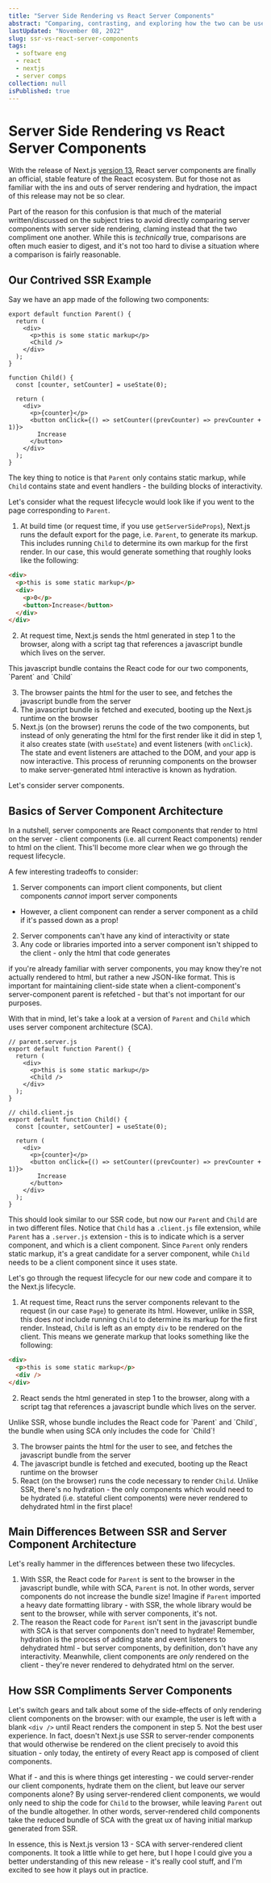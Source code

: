 ```yaml
---
title: "Server Side Rendering vs React Server Components"
abstract: "Comparing, contrasting, and exploring how the two can be used to compliment one another"
lastUpdated: "November 08, 2022"
slug: ssr-vs-react-server-components
tags:
  - software eng
  - react
  - nextjs
  - server comps
collection: null
isPublished: true
---
```


# Server Side Rendering vs React Server Components

With the release of Next.js [version 13](https://nextjs.org/blog/next-13), React server components are finally an official, stable feature of the React ecosystem. But for those not as familiar with the ins and outs of server rendering and hydration, the impact of this release may not be so clear.

Part of the reason for this confusion is that much of the material written/discussed on the subject tries to avoid directly comparing server components with server side rendering, claming instead that the two compliment one another. While this is _technically_ true, comparisons are often much easier to digest, and it's not too hard to divise a situation where a comparison is fairly reasonable.

## Our Contrived SSR Example

Say we have an app made of the following two components:

```tsx
export default function Parent() {
  return (
    <div>
      <p>this is some static markup</p>
      <Child />
    </div>
  );
}

function Child() {
  const [counter, setCounter] = useState(0);

  return (
    <div>
      <p>{counter}</p>
      <button onClick={() => setCounter((prevCounter) => prevCounter + 1)}>
        Increase
      </button>
    </div>
  );
}
```

The key thing to notice is that `Parent` only contains static markup, while `Child` contains state and event handlers - the building blocks of interactivity.

Let's consider what the request lifecycle would look like if you went to the page corresponding to `Parent`.

1. At build time (or request time, if you use `getServerSideProps`), Next.js runs the default export for the page, i.e. `Parent`, to generate its markup. This includes running `Child` to determine its own markup for the first render. In our case, this would generate something that roughly looks like the following:

```html
<div>
  <p>this is some static markup</p>
  <div>
    <p>0</p>
    <button>Increase</button>
  </div>
</div>
```

2. At request time, Next.js sends the html generated in step 1 to the browser, along with a script tag that references a javascript bundle which lives on the server.

<Info>
  This javascript bundle contains the React code for our two components,
  `Parent` and `Child`
</Info>

3. The browser paints the html for the user to see, and fetches the javascript bundle from the server
4. The javascript bundle is fetched and executed, booting up the Next.js runtime on the browser
5. Next.js (on the browser) reruns the code of the two components, but instead of only generating the html for the first render like it did in step 1, it also creates state (with `useState`) and event listeners (with `onClick`). The state and event listeners are attached to the DOM, and your app is now interactive. This process of rerunning components on the browser to make server-generated html interactive is known as hydration.

Let's consider server components.

## Basics of Server Component Architecture

In a nutshell, server components are React components that render to html on the server - client components (i.e. all current React components) render to html on the client. This'll become more clear when we go through the request lifecycle.

A few interesting tradeoffs to consider:

1. Server components can import client components, but client components _cannot_ import server components

- However, a client component can render a server component as a child if it's passed down as a prop!

2. Server components can't have any kind of interactivity or state
3. Any code or libraries imported into a server component isn't shipped to the client - only the html that code generates

<Info>
  if you're already familiar with server components, you may know they're not
  actually rendered to html, but rather a new JSON-like format. This is
  important for maintaining client-side state when a client-component's
  server-component parent is refetched - but that's not important for our
  purposes.
</Info>

With that in mind, let's take a look at a version of `Parent` and `Child` which uses server component architecture (SCA).

```tsx
// parent.server.js
export default function Parent() {
  return (
    <div>
      <p>this is some static markup</p>
      <Child />
    </div>
  );
}

// child.client.js
export default function Child() {
  const [counter, setCounter] = useState(0);

  return (
    <div>
      <p>{counter}</p>
      <button onClick={() => setCounter((prevCounter) => prevCounter + 1)}>
        Increase
      </button>
    </div>
  );
}
```

This should look similar to our SSR code, but now our `Parent` and `Child` are in two different files. Notice that `Child` has a `.client.js` file extension, while `Parent` has a `.server.js` extension - this is to indicate which is a server component, and which is a client component. Since `Parent` only renders static markup, it's a great candidate for a server component, while `Child` needs to be a client component since it uses state.

Let's go through the request lifecycle for our new code and compare it to the Next.js lifecycle.

1. At request time, React runs the server components relevant to the request (in our case `Page`) to generate its html. However, unlike in SSR, this does _not_ include running `Child` to determine its markup for the first render. Instead, `Child` is left as an empty `div` to be rendered on the client. This means we generate markup that looks something like the following:

```html
<div>
  <p>this is some static markup</p>
  <div />
</div>
```

2. React sends the html generated in step 1 to the browser, along with a script tag that references a javascript bundle which lives on the server.

<Info>
  Unlike SSR, whose bundle includes the React code for `Parent` and `Child`, the
  bundle when using SCA only includes the code for `Child`!
</Info>

3. The browser paints the html for the user to see, and fetches the javascript bundle from the server
4. The javascript bundle is fetched and executed, booting up the React runtime on the browser
5. React (on the browser) runs the code necessary to render `Child`. Unlike SSR, there's no hydration - the only components which would need to be hydrated (i.e. stateful client components) were never rendered to dehydrated html in the first place!

## Main Differences Between SSR and Server Component Architecture

Let's really hammer in the differences between these two lifecycles.

1. With SSR, the React code for `Parent` is sent to the browser in the javascript bundle, while with SCA, `Parent` is not. In other words, server components do not increase the bundle size! Imagine if `Parent` imported a heavy date formatting library - with SSR, the whole library would be sent to the browser, while with server components, it's not.
2. The reason the React code for `Parent` isn't sent in the javascript bundle with SCA is that server components don't need to hydrate! Remember, hydration is the process of adding state and event listeners to dehydrated html - but server components, by definition, don't have any interactivity. Meanwhile, client components are _only_ rendered on the client - they're never rendered to dehydrated html on the server.

## How SSR Compliments Server Components

Let's switch gears and talk about some of the side-effects of only rendering client components on the browser: with our example, the user is left with a blank `<div />` until React renders the component in step 5. Not the best user experience. In fact, doesn't Next.js use SSR to server-render components that would otherwise be rendered on the client precisely to avoid this situation - only today, the entirety of every React app is composed of client components.

What if - and this is where things get interesting - we could server-render our client components, hydrate them on the client, but leave our server components alone? By using server-rendered client components, we would only need to ship the code for `Child` to the browser, while leaving `Parent` out of the bundle altogether. In other words, server-rendered child components take the reduced bundle of SCA with the great ux of having initial markup generated from SSR.

In essence, this is Next.js version 13 - SCA with server-rendered client components. It took a little while to get here, but I hope I could give you a better understanding of this new release - it's really cool stuff, and I'm excited to see how it plays out in practice.
